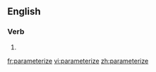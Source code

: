 ==English==

===Verb===
{{en-verb|parameteriz|ing}}

# {{alternative spelling of|parametrize}}

[[fr:parameterize]]
[[vi:parameterize]]
[[zh:parameterize]]